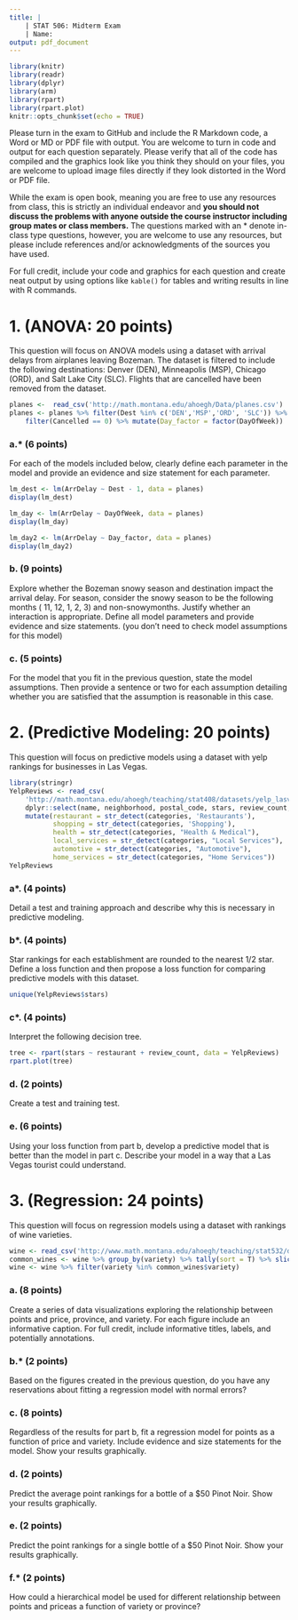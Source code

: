 ```yaml
---
title: |
    | STAT 506: Midterm Exam
    | Name:
output: pdf_document 
---
```


```r
library(knitr)
library(readr)
library(dplyr)
library(arm)
library(rpart)
library(rpart.plot)
knitr::opts_chunk$set(echo = TRUE)
```

Please turn in the exam to GitHub and include the R Markdown code, a Word or MD or PDF file with output. You are welcome to turn in code and output for each question separately. Please verify that all of the code has compiled and the graphics look like you think they should on your files, you are welcome to upload image files directly if they look distorted in the Word or PDF file.

While the exam is open book, meaning you are free to use any resources from class, this is strictly an individual endeavor and **you should not discuss the problems with anyone outside the course instructor including group mates or class members.** The questions marked with an * denote in-class type questions, however, you are welcome to use any resources, but please include references and/or acknowledgments of the sources you have used.

For full credit, include your code and graphics for each question and create neat output by using options like `kable()` for tables and writing results in line with R commands.

# 1. (ANOVA: 20 points)
This question will focus on ANOVA models using a dataset with arrival delays from airplanes leaving Bozeman. The dataset is filtered to include the following destinations: Denver (DEN), Minneapolis (MSP), Chicago (ORD), and Salt Lake City (SLC). Flights that are cancelled have been removed from the dataset.

```r
planes <-  read_csv('http://math.montana.edu/ahoegh/Data/planes.csv')
planes <- planes %>% filter(Dest %in% c('DEN','MSP','ORD', 'SLC')) %>%
    filter(Cancelled == 0) %>% mutate(Day_factor = factor(DayOfWeek))
```

\newpage

### a.* (6 points)
For each of the models included below, clearly define each parameter in the model and provide an evidence and size statement for each parameter.
```r
lm_dest <- lm(ArrDelay ~ Dest - 1, data = planes)
display(lm_dest)
```

\vfill

```r
lm_day <- lm(ArrDelay ~ DayOfWeek, data = planes)
display(lm_day)
```

\vfill

```r
lm_day2 <- lm(ArrDelay ~ Day_factor, data = planes)
display(lm_day2)
```

\newpage

### b. (9 points)

Explore whether the Bozeman snowy season and destination impact the arrival delay. For season, consider the snowy season to be the following months ( 11, 12, 1, 2, 3) and non-snowymonths. Justify whether an interaction is appropriate. Define all model parameters and provide evidence and size statements. (you don't need to check model assumptions for this model)

### c. (5 points)

For the model that you fit in the previous question, state the model assumptions. Then provide a sentence or two for each assumption detailing whether you are satisfied that the assumption is reasonable in this case.

# 2. (Predictive Modeling: 20 points)
This question will focus on predictive models using a dataset with yelp rankings for businesses in Las Vegas.
```r
library(stringr)
YelpReviews <- read_csv(
    'http://math.montana.edu/ahoegh/teaching/stat408/datasets/yelp_lasvegas_business.csv') %>% 
    dplyr::select(name, neighborhood, postal_code, stars, review_count, categories) %>% 
    mutate(restaurant = str_detect(categories, 'Restaurants'), 
           shopping = str_detect(categories, 'Shopping'), 
           health = str_detect(categories, "Health & Medical"), 
           local_services = str_detect(categories, "Local Services"),
           automotive = str_detect(categories, "Automotive"),
           home_services = str_detect(categories, "Home Services"))
YelpReviews
```

### a*. (4 points)

Detail a test and training approach and describe why this is necessary in predictive modeling.

### b*. (4 points)

Star rankings for each establishment are rounded to the nearest 1/2 star. Define a loss function and then propose a loss function for comparing predictive models with this dataset.

```r
unique(YelpReviews$stars)
```

### c*. (4 points)

Interpret the following decision tree.
```r
tree <- rpart(stars ~ restaurant + review_count, data = YelpReviews)
rpart.plot(tree)
```

### d. (2 points)
Create a test and training test.

### e. (6 points)
Using your loss function from part b, develop a predictive model that is better than the model in part c. Describe your model in a way that a Las Vegas tourist could understand.

# 3. (Regression: 24 points)
This question will focus on regression models using a dataset with rankings of wine varieties.

```r
wine <- read_csv('http://www.math.montana.edu/ahoegh/teaching/stat532/data/wine_ratings.csv')
common_wines <- wine %>% group_by(variety) %>% tally(sort = T) %>% slice(1:8)
wine <- wine %>% filter(variety %in% common_wines$variety)
```

### a. (8 points)

Create a series of data visualizations exploring the relationship between points and price, province, and variety. For each figure include an informative caption. For full credit, include informative titles, labels, and potentially annotations.

### b.* (2 points)

Based on the figures created in the previous question, do you have any reservations about fitting a regression model with normal errors?

### c. (8 points)
Regardless of the results for part b, fit a regression model for points as a function of price and variety. Include evidence and size statements for the model. Show your results graphically.

### d. (2 points)
Predict the average point rankings for a bottle of a $50 Pinot Noir. Show your results graphically.

### e. (2 points)
Predict the point rankings for a single bottle of a $50 Pinot Noir. Show your results graphically.

### f.* (2 points)
How could a hierarchical model be used for different relationship between points and priceas a function of variety or province?